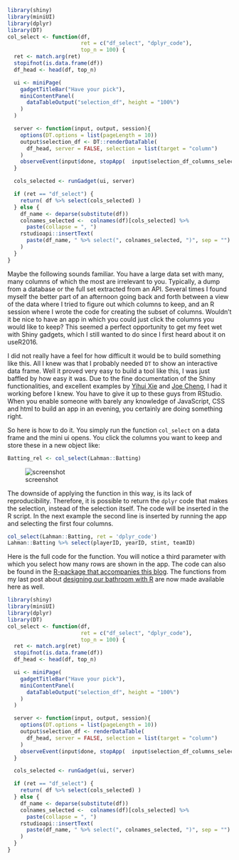 ```r
library(shiny)
library(miniUI)
library(dplyr)
library(DT)
col_select <- function(df,
                       ret = c("df_select", "dplyr_code"),
                       top_n = 100) {
  ret <- match.arg(ret)
  stopifnot(is.data.frame(df))
  df_head <- head(df, top_n)

  ui <- miniPage(
    gadgetTitleBar("Have your pick"),
    miniContentPanel(
      dataTableOutput("selection_df", height = "100%")
    )
  )

  server <- function(input, output, session){
    options(DT.options = list(pageLength = 10))
    output$selection_df <- DT::renderDataTable(
      df_head, server = FALSE, selection = list(target = "column")
    )
    observeEvent(input$done, stopApp(  input$selection_df_columns_selected))
  }

  cols_selected <- runGadget(ui, server)

  if (ret == "df_select") {
    return( df %>% select(cols_selected) )
  } else {
    df_name <- deparse(substitute(df))
    colnames_selected <-  colnames(df)[cols_selected] %>%
      paste(collapse = ", ")
    rstudioapi::insertText(
      paste(df_name, " %>% select(", colnames_selected, ")", sep = "")
    )
  }
}
```

Maybe the following sounds familiar. You have a large data set with many, many columns of which the most are irrelevant to you. Typically, a dump from a database or the full set extracted from an API. Several times I found myself the better part of an afternoon going back and forth between a view of the data where I tried to figure out which columns to keep, and an R session where I wrote the code for creating the subset of columns. Wouldn't it be nice to have an app in which you could just click the columns you would like to keep? This seemed a perfect opportunity to get my feet wet with Shiny gadgets, which I still wanted to do since I first heard about it on useR2016.

I did not really have a feel for how difficult it would be to build something like this. All I knew was that I probably needed `DT` to show an interactive data frame. Well it proved very easy to build a tool like this, I was just baffled by how easy it was. Due to the fine documentation of the Shiny functionalities, and excellent examples by [Yihui Xie](https://yihui.shinyapps.io/DT-selection/) and [Joe Cheng](http://shiny.rstudio.com/articles/gadgets.html), I had it working before I knew. You have to give it up to these guys from RStudio. When you enable someone with barely any knowledge of JavaScript, CSS and html to build an app in an evening, you certainly are doing something right.

So here is how to do it. You simply run the function `col_select` on a data frame and the mini ui opens. You click the columns you want to keep and store these in a new object like:

```r
Batting_rel <- col_select(Lahman::Batting)
```

![screenshot](/images/2016-11-26/col_sel_screenshot.png)

The downside of applying the function in this way, is its lack of reproducibility. Therefore, it is possible to return the `dplyr` code that makes the selection, instead of the selection itself. The code will be inserted in the R script. In the next example the second line is inserted by running the app and selecting the first four columns.

```r
col_select(Lahman::Batting, ret = 'dplyr_code')
Lahman::Batting %>% select(playerID, yearID, stint, teamID)
```

Here is the full code for the function. You will notice a third parameter with which you select how many rows are shown in the app. The code can also be found in the [R-package that accompanies this blog](https://github.com/edwinth/thatssorandom). The functions from my last post about [designing our bathroom with R](https://edwinth.github.io/blog/bathroom-with-r/) are now made available here as well.

```r
library(shiny)
library(miniUI)
library(dplyr)
library(DT)
col_select <- function(df,
                       ret = c("df_select", "dplyr_code"),
                       top_n = 100) {
  ret <- match.arg(ret)
  stopifnot(is.data.frame(df))
  df_head <- head(df, top_n)

  ui <- miniPage(
    gadgetTitleBar("Have your pick"),
    miniContentPanel(
      dataTableOutput("selection_df", height = "100%")
    )
  )

  server <- function(input, output, session){
    options(DT.options = list(pageLength = 10))
    output$selection_df <- renderDataTable(
      df_head, server = FALSE, selection = list(target = "column")
    )
    observeEvent(input$done, stopApp(  input$selection_df_columns_selected))
  }

  cols_selected <- runGadget(ui, server)

  if (ret == "df_select") {
    return( df %>% select(cols_selected) )
  } else {
    df_name <- deparse(substitute(df))
    colnames_selected <-  colnames(df)[cols_selected] %>%
      paste(collapse = ", ")
    rstudioapi::insertText(
      paste(df_name, " %>% select(", colnames_selected, ")", sep = "")
    )
  }
}
```





